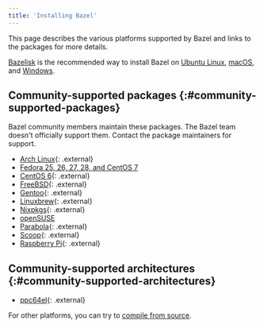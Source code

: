```yaml
---
title: 'Installing Bazel'
---
```


This page describes the various platforms supported by Bazel and links
to the packages for more details.

[Bazelisk](/versions/6.0.0/install/bazelisk) is the recommended way to install Bazel on [Ubuntu Linux](/versions/6.0.0/install/ubuntu), [macOS](/versions/6.0.0/install/os-x), and [Windows](/versions/6.0.0/install/windows).

## Community-supported packages {:#community-supported-packages}

Bazel community members maintain these packages. The Bazel team doesn't
officially support them. Contact the package maintainers for support.

*   [Arch Linux](https://www.archlinux.org/packages/community/x86_64/bazel/){: .external}
*   [Fedora 25, 26, 27, 28, and CentOS 7](/versions/6.0.0/install/redhat)
*   [CentOS 6](https://github.com/sub-mod/bazel-builds){: .external}
*   [FreeBSD](https://www.freshports.org/devel/bazel){: .external}
*   [Gentoo](https://packages.gentoo.org/packages/dev-util/bazel){: .external}
*   [Linuxbrew](https://github.com/Linuxbrew/homebrew-core/blob/master/Formula/bazel.rb){: .external}
*   [Nixpkgs](https://github.com/NixOS/nixpkgs/blob/master/pkgs/development/tools/build-managers/bazel){: .external}
*   [openSUSE](/versions/6.0.0/install/suse)
*   [Parabola](https://www.parabola.nu/packages/?q=bazel){: .external}
*   [Scoop](https://github.com/scoopinstaller/scoop-main/blob/master/bucket/bazel.json){: .external}
*   [Raspberry Pi](https://github.com/koenvervloesem/bazel-on-arm/blob/master/README.md){: .external}

## Community-supported architectures {:#community-supported-architectures}

*   [ppc64el](https://oplab9.parqtec.unicamp.br/pub/ppc64el/bazel){: .external}

For other platforms, you can try to [compile from source](/versions/6.0.0/install/compile-source).
